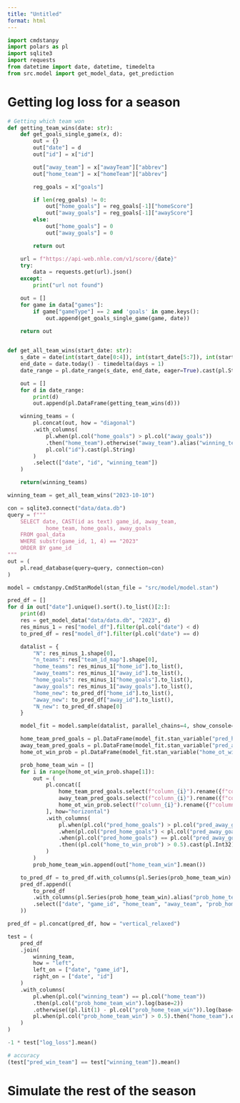 ```yaml
---
title: "Untitled"
format: html
---
```



```python
import cmdstanpy
import polars as pl
import sqlite3
import requests
from datetime import date, datetime, timedelta 
from src.model import get_model_data, get_prediction
```


# Getting log loss for a season


```python
# Getting which team won
def getting_team_wins(date: str):
    def get_goals_single_game(x, d):
        out = {}
        out["date"] = d
        out["id"] = x["id"]

        out["away_team"] = x["awayTeam"]["abbrev"]
        out["home_team"] = x["homeTeam"]["abbrev"]

        reg_goals = x["goals"]

        if len(reg_goals) != 0:
            out["home_goals"] = reg_goals[-1]["homeScore"]
            out["away_goals"] = reg_goals[-1]["awayScore"]
        else:
            out["home_goals"] = 0
            out["away_goals"] = 0

        return out

    url = f"https://api-web.nhle.com/v1/score/{date}"
    try:
        data = requests.get(url).json()
    except:
        print("url not found")

    out = []
    for game in data["games"]:
        if game["gameType"] == 2 and 'goals' in game.keys():
            out.append(get_goals_single_game(game, date))
    
    return out


def get_all_team_wins(start_date: str):
    s_date = date(int(start_date[0:4]), int(start_date[5:7]), int(start_date[8:10]))
    end_date = date.today() - timedelta(days = 1)
    date_range = pl.date_range(s_date, end_date, eager=True).cast(pl.String).alias("date").to_list()

    out = []
    for d in date_range:
        print(d)
        out.append(pl.DataFrame(getting_team_wins(d)))

    winning_teams = (
        pl.concat(out, how = "diagonal")
        .with_columns(
            pl.when(pl.col("home_goals") > pl.col("away_goals"))
            .then("home_team").otherwise("away_team").alias("winning_team"),
            pl.col("id").cast(pl.String)
        )
        .select(["date", "id", "winning_team"])
    )

    return(winning_teams)

winning_team = get_all_team_wins("2023-10-10")
```



```python
con = sqlite3.connect("data/data.db") 
query = f"""
    SELECT date, CAST(id as text) game_id, away_team, 
            home_team, home_goals, away_goals
    FROM goal_data
    WHERE substr(game_id, 1, 4) == "2023"
    ORDER BY game_id
"""
out = (
    pl.read_database(query=query, connection=con)
)

model = cmdstanpy.CmdStanModel(stan_file = "src/model/model.stan")

pred_df = []
for d in out["date"].unique().sort().to_list()[2:]:
    print(d)
    res = get_model_data("data/data.db", "2023", d)
    res_minus_1 = res["model_df"].filter(pl.col("date") < d)
    to_pred_df = res["model_df"].filter(pl.col("date") == d)

    datalist = {
        "N": res_minus_1.shape[0],
        "n_teams": res["team_id_map"].shape[0],
        "home_teams": res_minus_1["home_id"].to_list(),
        "away_teams": res_minus_1["away_id"].to_list(),
        "home_goals": res_minus_1["home_goals"].to_list(),
        "away_goals": res_minus_1["away_goals"].to_list(),
        "home_new": to_pred_df["home_id"].to_list(),
        "away_new": to_pred_df["away_id"].to_list(),
        "N_new": to_pred_df.shape[0]
    }

    model_fit = model.sample(datalist, parallel_chains=4, show_console=False)

    home_team_pred_goals = pl.DataFrame(model_fit.stan_variable("pred_home_goals"))
    away_team_pred_goals = pl.DataFrame(model_fit.stan_variable("pred_away_goals"))
    home_ot_win_prob = pl.DataFrame(model_fit.stan_variable("home_ot_win_prob"))

    prob_home_team_win = []
    for i in range(home_ot_win_prob.shape[1]):
        out = (
            pl.concat([
                home_team_pred_goals.select(f"column_{i}").rename({f"column_{i}": "pred_home_goals"}),
                away_team_pred_goals.select(f"column_{i}").rename({f"column_{i}": "pred_away_goals"}),
                home_ot_win_prob.select(f"column_{i}").rename({f"column_{i}": "home_to_win_prob"})
            ], how="horizontal")
            .with_columns(
                pl.when(pl.col("pred_home_goals") > pl.col("pred_away_goals")).then(1)
                .when(pl.col("pred_home_goals") < pl.col("pred_away_goals")).then(0)
                .when(pl.col("pred_home_goals") == pl.col("pred_away_goals"))
                .then((pl.col("home_to_win_prob") > 0.5).cast(pl.Int32)).alias("home_team_win")
            )
        )
        prob_home_team_win.append(out["home_team_win"].mean())

    to_pred_df = to_pred_df.with_columns(pl.Series(prob_home_team_win).alias("prob_home_team_win"))
    pred_df.append((
        to_pred_df
        .with_columns(pl.Series(prob_home_team_win).alias("prob_home_team_win"))
        .select(["date", "game_id", "home_team", "away_team", "prob_home_team_win"])
    ))

pred_df = pl.concat(pred_df, how = "vertical_relaxed")
```



```python


test = (
    pred_df
    .join(
        winning_team,
        how = "left",
        left_on = ["date", "game_id"],
        right_on = ["date", "id"]
    )
    .with_columns(
        pl.when(pl.col("winning_team") == pl.col("home_team"))
        .then(pl.col("prob_home_team_win").log(base=2))
        .otherwise((pl.lit(1) - pl.col("prob_home_team_win")).log(base=2)).alias("log_loss"),
        pl.when(pl.col("prob_home_team_win") > 0.5).then("home_team").otherwise("away_team").alias("pred_win_team")
    )
)

-1 * test["log_loss"].mean()

# accuracy
(test["pred_win_team"] == test["winning_team"]).mean()

```

# Simulate the rest of the season

